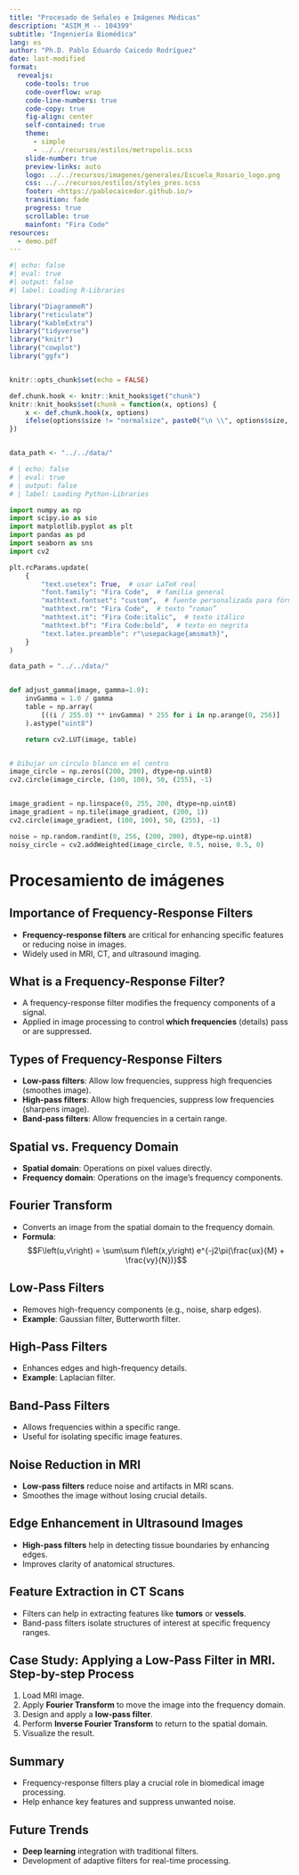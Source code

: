 ```yaml
---
title: "Procesado de Señales e Imágenes Médicas"
description: "ASIM_M -- 104399"
subtitle: "Ingeniería Biomédica"
lang: es
author: "Ph.D. Pablo Eduardo Caicedo Rodríguez"
date: last-modified
format:
  revealjs: 
    code-tools: true
    code-overflow: wrap
    code-line-numbers: true
    code-copy: true
    fig-align: center
    self-contained: true
    theme: 
      - simple
      - ../../recursos/estilos/metropolis.scss
    slide-number: true
    preview-links: auto
    logo: ../../recursos/imagenes/generales/Escuela_Rosario_logo.png
    css: ../../recursos/estilos/styles_pres.scss
    footer: <https://pablocaicedor.github.io/>
    transition: fade
    progress: true
    scrollable: true
    mainfont: "Fira Code"
resources:
  - demo.pdf
---
```


```r
#| echo: false
#| eval: true
#| output: false
#| label: Loading R-Libraries

library("DiagrammeR")
library("reticulate")
library("kableExtra")
library("tidyverse")
library("knitr")
library("cowplot")
library("ggfx")


knitr::opts_chunk$set(echo = FALSE)

def.chunk.hook <- knitr::knit_hooks$get("chunk")
knitr::knit_hooks$set(chunk = function(x, options) {
    x <- def.chunk.hook(x, options)
    ifelse(options$size != "normalsize", paste0("\n \\", options$size, "\n\n", x, "\n\n \\normalsize"), x)
})


data_path <- "../../data/"

```

```python
# | echo: false
# | eval: true
# | output: false
# | label: Loading Python-Libraries

import numpy as np
import scipy.io as sio
import matplotlib.pyplot as plt
import pandas as pd
import seaborn as sns
import cv2

plt.rcParams.update(
    {
        "text.usetex": True,  # usar LaTeX real
        "font.family": "Fira Code",  # familia general
        "mathtext.fontset": "custom",  # fuente personalizada para fórmulas
        "mathtext.rm": "Fira Code",  # texto “roman”
        "mathtext.it": "Fira Code:italic",  # texto itálico
        "mathtext.bf": "Fira Code:bold",  # texto en negrita
        "text.latex.preamble": r"\usepackage{amsmath}",
    }
)

data_path = "../../data/"


def adjust_gamma(image, gamma=1.0):
    invGamma = 1.0 / gamma
    table = np.array(
        [((i / 255.0) ** invGamma) * 255 for i in np.arange(0, 256)]
    ).astype("uint8")

    return cv2.LUT(image, table)


# Dibujar un círculo blanco en el centro
image_circle = np.zeros((200, 200), dtype=np.uint8)
cv2.circle(image_circle, (100, 100), 50, (255), -1)


image_gradient = np.linspace(0, 255, 200, dtype=np.uint8)
image_gradient = np.tile(image_gradient, (200, 1))
cv2.circle(image_gradient, (100, 100), 50, (255), -1)

noise = np.random.randint(0, 256, (200, 200), dtype=np.uint8)
noisy_circle = cv2.addWeighted(image_circle, 0.5, noise, 0.5, 0)

```

# Procesamiento de imágenes


## Importance of Frequency-Response Filters
- **Frequency-response filters** are critical for enhancing specific features or reducing noise in images.
- Widely used in MRI, CT, and ultrasound imaging.

## What is a Frequency-Response Filter?
- A frequency-response filter modifies the frequency components of a signal.
- Applied in image processing to control **which frequencies** (details) pass or are suppressed.

## Types of Frequency-Response Filters
- **Low-pass filters**: Allow low frequencies, suppress high frequencies (smoothes image).
- **High-pass filters**: Allow high frequencies, suppress low frequencies (sharpens image).
- **Band-pass filters**: Allow frequencies in a certain range.

## Spatial vs. Frequency Domain
- **Spatial domain**: Operations on pixel values directly.
- **Frequency domain**: Operations on the image's frequency components.

## Fourier Transform
- Converts an image from the spatial domain to the frequency domain.
- **Formula**: $$F\left(u,v\right) = \sum\sum f\left(x,y\right) e^{-j2\pi(\frac{ux}{M} + \frac{vy}{N})}$$


## Low-Pass Filters
- Removes high-frequency components (e.g., noise, sharp edges).
- **Example**: Gaussian filter, Butterworth filter.

## High-Pass Filters
- Enhances edges and high-frequency details.
- **Example**: Laplacian filter.

## Band-Pass Filters
- Allows frequencies within a specific range.
- Useful for isolating specific image features.


## Noise Reduction in MRI
- **Low-pass filters** reduce noise and artifacts in MRI scans.
- Smoothes the image without losing crucial details.

## Edge Enhancement in Ultrasound Images
- **High-pass filters** help in detecting tissue boundaries by enhancing edges.
- Improves clarity of anatomical structures.

## Feature Extraction in CT Scans
- Filters can help in extracting features like **tumors** or **vessels**.
- Band-pass filters isolate structures of interest at specific frequency ranges. 

## Case Study: Applying a Low-Pass Filter in MRI. Step-by-step Process
1. Load MRI image.
2. Apply **Fourier Transform** to move the image into the frequency domain.
3. Design and apply a **low-pass filter**.
4. Perform **Inverse Fourier Transform** to return to the spatial domain.
5. Visualize the result.


## Summary
- Frequency-response filters play a crucial role in biomedical image processing.
- Help enhance key features and suppress unwanted noise.

## Future Trends
- **Deep learning** integration with traditional filters.
- Development of adaptive filters for real-time processing.
